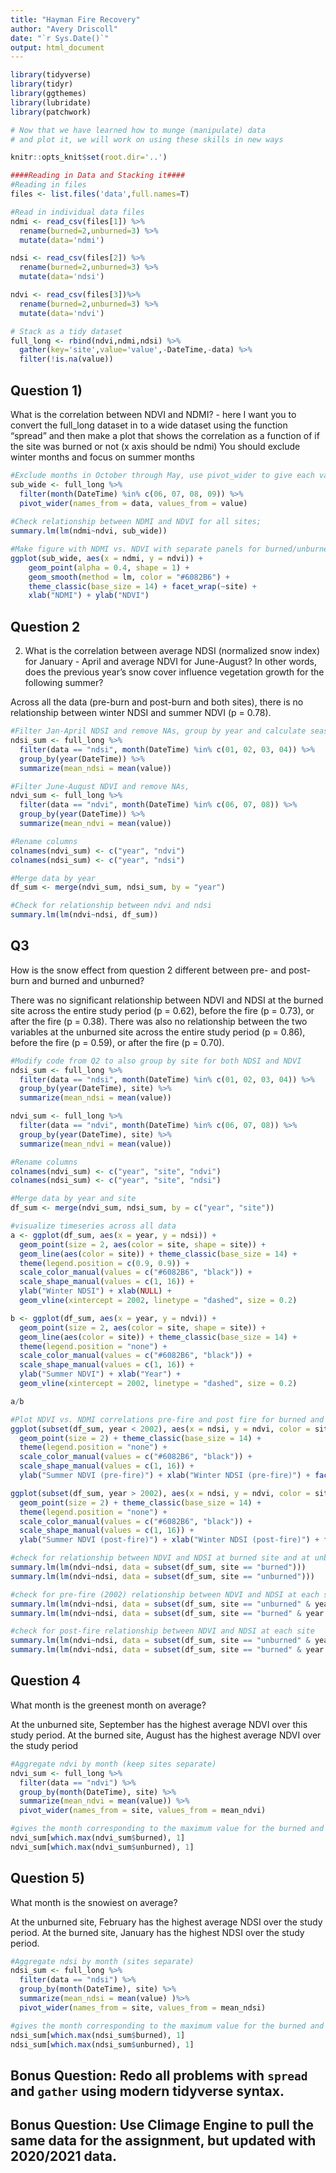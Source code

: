 ```yaml
---
title: "Hayman Fire Recovery"
author: "Avery Driscoll"
date: "`r Sys.Date()`"
output: html_document
---
```


```r
library(tidyverse)
library(tidyr)
library(ggthemes)
library(lubridate)
library(patchwork)

# Now that we have learned how to munge (manipulate) data
# and plot it, we will work on using these skills in new ways

knitr::opts_knit$set(root.dir='..')
```


```r
####Reading in Data and Stacking it####
#Reading in files
files <- list.files('data',full.names=T)

#Read in individual data files
ndmi <- read_csv(files[1]) %>% 
  rename(burned=2,unburned=3) %>%
  mutate(data='ndmi')

ndsi <- read_csv(files[2]) %>% 
  rename(burned=2,unburned=3) %>%
  mutate(data='ndsi')

ndvi <- read_csv(files[3])%>% 
  rename(burned=2,unburned=3) %>%
  mutate(data='ndvi')

# Stack as a tidy dataset
full_long <- rbind(ndvi,ndmi,ndsi) %>%
  gather(key='site',value='value',-DateTime,-data) %>%
  filter(!is.na(value))

```




## Question 1) 

What is the correlation between NDVI and NDMI? - here I want you to
convert the full_long dataset in to a wide dataset using the 
function "spread" and then make a plot that shows the correlation as a
function of if the site was burned or not (x axis should be ndmi)
You should exclude winter months and focus on summer months

```r

#Exclude months in October through May, use pivot_wider to give each variable its own column
sub_wide <- full_long %>% 
  filter(month(DateTime) %in% c(06, 07, 08, 09)) %>%
  pivot_wider(names_from = data, values_from = value)
 
#Check relationship between NDMI and NDVI for all sites;  
summary.lm(lm(ndmi~ndvi, sub_wide))

#Make figure with NDMI vs. NDVI with separate panels for burned/unburned
ggplot(sub_wide, aes(x = ndmi, y = ndvi)) + 
    geom_point(alpha = 0.4, shape = 1) +
    geom_smooth(method = lm, color = "#6082B6") + 
    theme_classic(base_size = 14) + facet_wrap(~site) + 
    xlab("NDMI") + ylab("NDVI") 

``` 


## Question 2 

2) What is the correlation between average NDSI (normalized
 snow index) for January - April and average NDVI for June-August?
In other words, does the previous year's snow cover influence vegetation
 growth for the following summer?
 
Across all the data (pre-burn and post-burn and both sites), there is no relationship between winter NDSI and summer NDVI (p = 0.78). 
 
```r
 
#Filter Jan-April NDSI and remove NAs, group by year and calculate seasonal means
ndsi_sum <- full_long %>% 
  filter(data == "ndsi", month(DateTime) %in% c(01, 02, 03, 04)) %>% 
  group_by(year(DateTime)) %>%
  summarize(mean_ndsi = mean(value))

#Filter June-August NDVI and remove NAs, 
ndvi_sum <- full_long %>% 
  filter(data == "ndvi", month(DateTime) %in% c(06, 07, 08)) %>% 
  group_by(year(DateTime)) %>%
  summarize(mean_ndvi = mean(value))

#Rename columns
colnames(ndvi_sum) <- c("year", "ndvi")
colnames(ndsi_sum) <- c("year", "ndsi")

#Merge data by year
df_sum <- merge(ndvi_sum, ndsi_sum, by = "year")

#Check for relationship between ndvi and ndsi
summary.lm(lm(ndvi~ndsi, df_sum))

```


## Q3
How is the snow effect from question 2 different between pre- and post-burn
and burned and unburned? 

There was no significant relationship between NDVI and NDSI at the burned site across the entire study period (p = 0.62), before the fire (p = 0.73), or after the fire (p = 0.38). There was also no relationship between the two variables at the unburned site across the entire study period (p = 0.86), before the fire (p = 0.59), or after the fire (p = 0.70). 

```r

#Modify code from Q2 to also group by site for both NDSI and NDVI
ndsi_sum <- full_long %>% 
  filter(data == "ndsi", month(DateTime) %in% c(01, 02, 03, 04)) %>% 
  group_by(year(DateTime), site) %>%
  summarize(mean_ndsi = mean(value))

ndvi_sum <- full_long %>% 
  filter(data == "ndvi", month(DateTime) %in% c(06, 07, 08)) %>% 
  group_by(year(DateTime), site) %>%
  summarize(mean_ndvi = mean(value))

#Rename columns
colnames(ndvi_sum) <- c("year", "site", "ndvi")
colnames(ndsi_sum) <- c("year", "site", "ndsi")

#Merge data by year and site
df_sum <- merge(ndvi_sum, ndsi_sum, by = c("year", "site"))

#visualize timeseries across all data
a <- ggplot(df_sum, aes(x = year, y = ndsi)) + 
  geom_point(size = 2, aes(color = site, shape = site)) + 
  geom_line(aes(color = site)) + theme_classic(base_size = 14) + 
  theme(legend.position = c(0.9, 0.9)) + 
  scale_color_manual(values = c("#6082B6", "black")) + 
  scale_shape_manual(values = c(1, 16)) + 
  ylab("Winter NDSI") + xlab(NULL) + 
  geom_vline(xintercept = 2002, linetype = "dashed", size = 0.2)

b <- ggplot(df_sum, aes(x = year, y = ndvi)) + 
  geom_point(size = 2, aes(color = site, shape = site)) + 
  geom_line(aes(color = site)) + theme_classic(base_size = 14) + 
  theme(legend.position = "none") + 
  scale_color_manual(values = c("#6082B6", "black")) + 
  scale_shape_manual(values = c(1, 16)) + 
  ylab("Summer NDVI") + xlab("Year") + 
  geom_vline(xintercept = 2002, linetype = "dashed", size = 0.2)

a/b

#Plot NDVI vs. NDMI correlations pre-fire and post fire for burned and unburned sites
ggplot(subset(df_sum, year < 2002), aes(x = ndsi, y = ndvi, color = site, shape = site)) + 
  geom_point(size = 2) + theme_classic(base_size = 14) + 
  theme(legend.position = "none") + 
  scale_color_manual(values = c("#6082B6", "black")) + 
  scale_shape_manual(values = c(1, 16)) + 
  ylab("Summer NDVI (pre-fire)") + xlab("Winter NDSI (pre-fire)") + facet_wrap(~site)

ggplot(subset(df_sum, year > 2002), aes(x = ndsi, y = ndvi, color = site, shape = site)) + 
  geom_point(size = 2) + theme_classic(base_size = 14) + 
  theme(legend.position = "none") + 
  scale_color_manual(values = c("#6082B6", "black")) + 
  scale_shape_manual(values = c(1, 16)) + 
  ylab("Summer NDVI (post-fire)") + xlab("Winter NDSI (post-fire)") + facet_wrap(~site)

#check for relationship between NDVI and NDSI at burned site and at unburned site across all years
summary.lm(lm(ndvi~ndsi, data = subset(df_sum, site == "burned")))
summary.lm(lm(ndvi~ndsi, data = subset(df_sum, site == "unburned")))

#check for pre-fire (2002) relationship between NDVI and NDSI at each site
summary.lm(lm(ndvi~ndsi, data = subset(df_sum, site == "unburned" & year < 2002)))
summary.lm(lm(ndvi~ndsi, data = subset(df_sum, site == "burned" & year < 2002)))

#check for post-fire relationship between NDVI and NDSI at each site
summary.lm(lm(ndvi~ndsi, data = subset(df_sum, site == "unburned" & year > 2001)))
summary.lm(lm(ndvi~ndsi, data = subset(df_sum, site == "burned" & year > 2001)))


```

## Question 4

What month is the greenest month on average? 

At the unburned site, September has the highest average NDVI over this study period. At the burned site, August has the highest average NDVI over the study period

```r

#Aggregate ndvi by month (keep sites separate)
ndvi_sum <- full_long %>% 
  filter(data == "ndvi") %>% 
  group_by(month(DateTime), site) %>%
  summarize(mean_ndvi = mean(value)) %>%
  pivot_wider(names_from = site, values_from = mean_ndvi)

#gives the month corresponding to the maximum value for the burned and unburned sites
ndvi_sum[which.max(ndvi_sum$burned), 1]
ndvi_sum[which.max(ndvi_sum$unburned), 1]


```

## Question 5) 

What month is the snowiest on average?

At the unburned site, February has the highest average NDSI over the study period. At the burned site, January has the highest NDSI over the study period. 

```r
#Aggregate ndsi by month (sites separate)
ndsi_sum <- full_long %>% 
  filter(data == "ndsi") %>% 
  group_by(month(DateTime), site) %>%
  summarize(mean_ndsi = mean(value) )%>%
  pivot_wider(names_from = site, values_from = mean_ndsi)

#gives the month corresponding to the maximum value for the burned and unburned sites
ndsi_sum[which.max(ndsi_sum$burned), 1]
ndsi_sum[which.max(ndsi_sum$unburned), 1]
```

## Bonus Question: Redo all problems with `spread` and `gather` using modern tidyverse syntax. 


## Bonus Question: Use Climage Engine to pull the same data for the assignment, but updated with 2020/2021 data.





